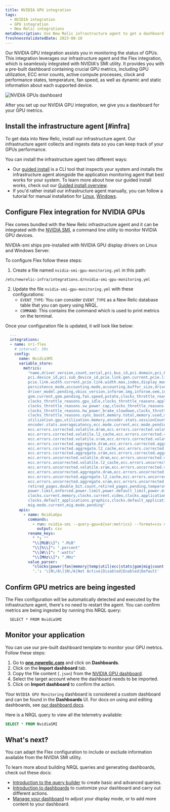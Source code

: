 ```yaml
---
title: NVIDIA GPU integration
tags:
  - NVIDIA integration
  - GPU integration
  - New Relic integrations
metaDescription: Use New Relic infrastructure agent to get a dashboard with GPU metrics.
freshnessValidatedDate: 2023-08-10
---
```




Our NVIDIA GPU integration assists you in monitoring the status of GPUs. This integration leverages our infrastructure agent and the Flex integration, which is seamlessly integrated with NVIDIA's SMI utility. It provides you with a pre-built dashboard containing crucial GPU metrics, including GPU utilization, ECC error counts, active compute processes, clock and performance states, temperature, fan speed, as well as dynamic and static information about each supported device.

<img
    title="NVIDIA GPUs dashboard"
    alt="NVIDIA GPUs dashboard"
    src={infrastructureNVIDIAGPUDashboard}
/>

<figcaption>
After you set up our NVIDIA GPU integration, we give you a dashboard for your GPU metrics.
</figcaption>


## Install the infrastructure agent [#infra]

To get data into New Relic, install our infrastructure agent. Our infrastructure agent collects and ingests data so you can keep track of your GPUs performance.

You can install the infrastructure agent two different ways:

* Our [guided install](https://one.newrelic.com/nr1-core?state=4f81feab-35f7-e97e-9903-52510f8542bd) is a CLI tool that inspects your system and installs the infrastructure agent alongside the application monitoring agent that best works for your system. To learn more about how our guided install works, check out our [Guided install overview](/docs/infrastructure/host-integrations/installation/new-relic-guided-install-overview).
* If you'd rather install our infrastructure agent manually, you can follow a tutorial for manual installation for [Linux](/docs/infrastructure/install-infrastructure-agent/linux-installation/install-infrastructure-monitoring-agent-linux), [Windows](/docs/infrastructure/install-infrastructure-agent/windows-installation/install-infrastructure-monitoring-agent-windows/).

## Configure Flex integration for NVIDIA GPUs

Flex comes bundled with the New Relic infrastructure agent and it can be integrated with the [NVIDIA SMI](https://developer.nvidia.com/nvidia-management-library-nvml), a command line utility to monitor NVIDIA GPU devices.

<Callout variant="important">
NVIDIA-smi ships pre-installed with NVIDIA GPU display drivers on Linux and Windows Server. 
</Callout>

To configure Flex follow these steps:

1. Create a file named `nvidia-smi-gpu-monitoring.yml` in this path:


  ```shell
  /etc/newrelic-infra/integrations.d/nvidia-smi-gpu-monitoring.yml
  ```

2. Update the file `nvidia-smi-gpu-monitoring.yml` with these configurations:
      * `EVENT_TYPE`: You can consider `EVENT_TYPE` as a New Relic database table that you can query using NRQL.
      * `COMMAND`: This contains the command which is used to print metrics on the terminal.

  Once your configuration file is updated, it will look like below:

```yml
  --- 
  integrations:
  - name: nri-flex
    # interval: 30s
    config:
      name: NvidiaSMI
      variable_store:
        metrics: 
          "name,driver_version,count,serial,pci.bus_id,pci.domain,pci.bus,\
          pci.device_id,pci.sub_device_id,pcie.link.gen.current,pcie.link.gen.max,\
          pcie.link.width.current,pcie.link.width.max,index,display_mode,display_active,\
          persistence_mode,accounting.mode,accounting.buffer_size,driver_model.current,\
          driver_model.pending,vbios_version,inforom.img,inforom.oem,inforom.ecc,inforom.pwr,\
          gom.current,gom.pending,fan.speed,pstate,clocks_throttle_reasons.supported,\
          clocks_throttle_reasons.gpu_idle,clocks_throttle_reasons.applications_clocks_setting,\
          clocks_throttle_reasons.sw_power_cap,clocks_throttle_reasons.hw_slowdown,clocks_throttle_reasons.hw_thermal_slowdown,\
          clocks_throttle_reasons.hw_power_brake_slowdown,clocks_throttle_reasons.sw_thermal_slowdown,\
          clocks_throttle_reasons.sync_boost,memory.total,memory.used,memory.free,compute_mode,\
          utilization.gpu,utilization.memory,encoder.stats.sessionCount,encoder.stats.averageFps,\
          encoder.stats.averageLatency,ecc.mode.current,ecc.mode.pending,ecc.errors.corrected.volatile.device_memory,\
          ecc.errors.corrected.volatile.dram,ecc.errors.corrected.volatile.register_file,ecc.errors.corrected.volatile.l1_cache,\
          ecc.errors.corrected.volatile.l2_cache,ecc.errors.corrected.volatile.texture_memory,ecc.errors.corrected.volatile.cbu,\
          ecc.errors.corrected.volatile.sram,ecc.errors.corrected.volatile.total,ecc.errors.corrected.aggregate.device_memory,\
          ecc.errors.corrected.aggregate.dram,ecc.errors.corrected.aggregate.register_file,ecc.errors.corrected.aggregate.l1_cache,\
          ecc.errors.corrected.aggregate.l2_cache,ecc.errors.corrected.aggregate.texture_memory,ecc.errors.corrected.aggregate.cbu,\
          ecc.errors.corrected.aggregate.sram,ecc.errors.corrected.aggregate.total,ecc.errors.uncorrected.volatile.device_memory,\
          ecc.errors.uncorrected.volatile.dram,ecc.errors.uncorrected.volatile.register_file,ecc.errors.uncorrected.volatile.l1_cache,\
          ecc.errors.uncorrected.volatile.l2_cache,ecc.errors.uncorrected.volatile.texture_memory,ecc.errors.uncorrected.volatile.cbu,\
          ecc.errors.uncorrected.volatile.sram,ecc.errors.uncorrected.volatile.total,ecc.errors.uncorrected.aggregate.device_memory,\
          ecc.errors.uncorrected.aggregate.dram,ecc.errors.uncorrected.aggregate.register_file,ecc.errors.uncorrected.aggregate.l1_cache,\
          ecc.errors.uncorrected.aggregate.l2_cache,ecc.errors.uncorrected.aggregate.texture_memory,ecc.errors.uncorrected.aggregate.cbu,\
          ecc.errors.uncorrected.aggregate.sram,ecc.errors.uncorrected.aggregate.total,retired_pages.single_bit_ecc.count,\
          retired_pages.double_bit.count,retired_pages.pending,temperature.gpu,temperature.memory,power.management,power.draw,\
          power.limit,enforced.power.limit,power.default_limit,power.min_limit,power.max_limit,clocks.current.graphics,clocks.current.sm,\
          clocks.current.memory,clocks.current.video,clocks.applications.graphics,clocks.applications.memory,\
          clocks.default_applications.graphics,clocks.default_applications.memory,clocks.max.graphics,clocks.max.sm,clocks.max.memory,\
          mig.mode.current,mig.mode.pending"
      apis:
        - name: NvidiaGpu
          commands:
            - run: nvidia-smi --query-gpu=${var:metrics} --format=csv # update this if you have an alternate path
              output: csv
          rename_keys:
            " ": ""
            "\\[MiB\\]": ".MiB"
            "\\[%\\]": ".percent"
            "\\[W\\]": ".watts"
            "\\[MHz\\]": ".MHz"
          value_parser:
            "clocks|power|fan|memory|temp|util|ecc|stats|gom|mig|count|pcie": '\d*\.?\d+'
            '.': '\[N\/A\]|N\/A|Not Active|Disabled|Enabled|Default'
```

## Confirm GPU metrics are being ingested
The Flex configuration will be automatically detected and executed by the infrastructure agent, there's no need to restart the agent.
You can confirm metrics are being ingested by running this NRQL query:

```
  SELECT * FROM NvidiaSMI
```

##  Monitor your application

You can use our pre-built dashboard template to monitor your GPU metrics. Follow these steps:

1. Go to **[one.newrelic.com](https://one.newrelic.com/)** and click on **Dashboards**.
2. Click on the **Import dashboard** tab.
3. Copy the file content (`.json`) from the [NVIDIA GPU dashboard](https://raw.githubusercontent.com/newrelic/nri-flex/master/examples/nvidia-smi-gpu-monitoring-dashboard.json).
4. Select the target account where the dashboard needs to be imported.
5. Click on **Import dashboard** to confirm the action.

Your `NVIDIA GPU Monitoring` dashboard is considered a custom dashboard and can be found in the **Dashboards** UI. For docs on using and editing dashboards, see [our dashboard docs](/docs/query-your-data/explore-query-data/dashboards/introduction-dashboards).

Here is a NRQL query to view all the telemetry available: 
  
```sql
SELECT * FROM NvidiaSMI
```

## What's next?

You can adapt the Flex configuration to include or exclude information available from the NVIDIA SMI utility.

To learn more about building NRQL queries and generating dashboards, check out these docs:

* [Introduction to the query builder](/docs/query-your-data/explore-query-data/query-builder/introduction-query-builder) to create basic and advanced queries.
* [Introduction to dashboards](/docs/query-your-data/explore-query-data/dashboards/introduction-dashboards) to customize your dashboard and carry out different actions.
* [Manage your dashboard](/docs/query-your-data/explore-query-data/dashboards/manage-your-dashboard) to adjust your <InlinePopover type="dashboards" /> display mode, or to add more content to your dashboard.
